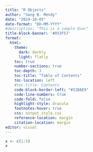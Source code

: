 ```yaml
---
title: "R Objects"
author: "Sang B. Mendy"
date: "2024-10-05"
date-format: "DD-MM-YYYY"
#description: "This is a sample Quar"
title-block-banner: '#053F57'
format:
  html:
    theme:
      dark: darkly
      light: flatly
    toc: true
    number-sections: true
    toc-depth: 3
    toc-title: "Table of Contents"
    toc-location: left
    #toc-title: Contents
    code-block-border-left: "#31BAE9"
    code-line-numbers: true
    code-fold: false
    highlight-style: dracula
    footnotes-hover: true
    css: output_style.css
    reference-location: margin
    citation-location: margin
editor: visual
---
```


```r
x <- c(1:5)
x
```